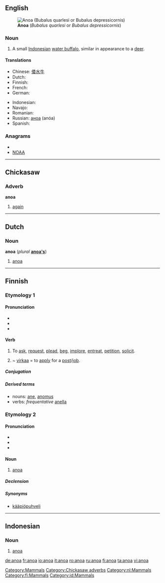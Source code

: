 {{wikipedia}}
==English==
[[Image:Anoa 3.jpg|right|thumb|'''Anoa''' (''Bubalus quarlesi'' or ''Bubalus depressicornis'')]]

===Noun===
{{en-noun}}

# A small [[Indonesian]] [[water buffalo]], similar in appearance to a [[deer]].

====Translations====
{{trans-top|a small Indonesian water buffalo}}
* Chinese: [[倭水牛]]
* Dutch: {{t-|nl|anoa}}
* Finnish: {{t+|fi|anoa}}
* French: {{t+|fr|anoa}}
* German: {{t-|de|Anoa}}
{{trans-mid}}
* Indonesian: {{t-|id|anoa|xs=Indonesian}}
* Navajo: {{tø|nv|hodíłchʼil ayáníchilí}}
* Romanian: {{t+|ro|anoa|m}}
* Russian: [[аноа]] (anóa) {{m}}
* Spanish: {{t-|es|anoa|m}}
{{trans-bottom}}

===Anagrams===
* {{alphagram|aano}}
* [[NOAA#English|NOAA]]

[[Category:Mammals]]

----

==Chickasaw==

===Adverb===
'''anoa'''

# [[again]]

[[Category:Chickasaw adverbs]]

----

==Dutch==

===Noun===
'''anoa''' (''plural'' '''[[anoa's]]''')

# [[#English|anoa]]

[[Category:nl:Mammals]]

----

==Finnish==
{{Finnish index|a|n}}

===Etymology 1===

====Pronunciation====
* {{hyphenation|a|no|a}}
* {{rhymes|ɑnoɑ|lang=fi}}
* {{IPA|lang=fi|/ˈɑnoɑˣ/}}

====Verb====
{{infl|fi|verb}}

# {{transitive}} To [[ask]], [[request]], [[plead]], [[beg]], [[implore]], [[entreat]], [[petition]], [[solicit]].
# {{transitive}} ~ [[virka]]a = to [[apply]] for a [[post]]/[[job]].

=====Conjugation=====
{{fi-conj-sanoa|an}}

=====Derived terms=====
* nouns: [[ane#Finnish|ane]], [[anomus]]
* verbs: ''frequentative'' [[anella]]

===Etymology 2===

====Pronunciation====
* {{hyphenation|a|no|a}}
* {{rhymes|ɑnoɑ|lang=fi}}
* {{IPA|lang=fi|/ˈɑnoɑ/}}

====Noun====
{{infl|fi|noun}}

# [[#English|anoa]]

=====Declension=====
{{fi-decl-kulkija|ano|a|}}

=====Synonyms=====
* [[kääpiöpuhveli]]

[[Category:fi:Mammals]]

----

==Indonesian==
{{wikipedia|lang=id}}

===Noun===
{{infl|id|noun}}

# [[anoa]]

[[Category:id:Mammals]]

[[de:anoa]]
[[fr:anoa]]
[[io:anoa]]
[[it:anoa]]
[[ro:anoa]]
[[ru:anoa]]
[[fi:anoa]]
[[ta:anoa]]
[[vi:anoa]]